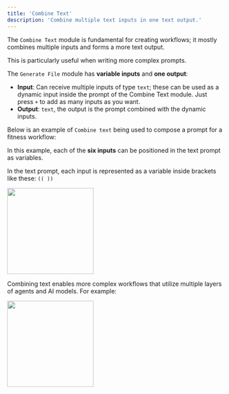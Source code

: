 ```yaml
---
title: 'Combine Text'
description: 'Combine multiple text inputs in one text output.'
---
```


The `Combine Text` module is fundamental for creating workflows; it mostly combines multiple inputs and forms a more text output. 

This is particularly useful when writing more complex prompts.

The `Generate File` module has **variable inputs** and **one output**:

- **Input**: Can receive multiple inputs of type `text`; these can be used as a dynamic input inside the prompt of the Combine Text module. Just press `+` to add as many inputs as you want.
- **Output**: `text`, the output is the prompt combined with the dynamic inputs.

Below is an example of `Combine text` being used to compose a prompt for a fitness workflow:

In this example, each of the **six inputs** can be positioned in the text prompt as variables. 

In the text prompt, each input is represented as a variable inside brackets like these: `(( ))`

<img height="200" src="CT.png" />

Combining text enables more complex workflows that utilize multiple layers of agents and AI models. For example: 

<img height="200" src="Complex.png" />